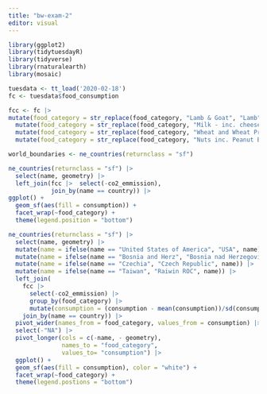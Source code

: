 ```yaml
---
title: "bw-exam-2"
editor: visual
---
```

```r
library(ggplot2)
library(tidytuesdayR)
library(tidyverse)
library(rnaturalearth)
library(mosaic)

tuesdata <- tt_load('2020-02-18')
fc <- tuesdata$food_consumption
```
```r
fcc <- fc |>
mutate(food_category = str_replace(food_category, "Lamb & Goat", "Lamb")) |>
  mutate(food_category = str_replace(food_category, "Milk - inc. cheese", "Diary")) |>
  mutate(food_category = str_replace(food_category, "Wheat and Wheat Products", "Wheat")) |>
  mutate(food_category = str_replace(food_category, "Nuts inc. Peanut Butter", "Nuts"))
```
```r
world_boundaries <- ne_countries(returnclass = "sf")

ne_countries(returnclass = "sf") |>
  select(name, geometry) |>
  left_join(fcc |>  select(-co2_emmission),
            join_by(name == country)) |>
ggplot() +
  geom_sf(aes(fill = consumption)) +
  facet_wrap(~food_category) +
  theme(legend.position = "bottom")
```
```r
ne_countries(returnclass = "sf") |>
  select(name, geometry) |>
  mutate(name = ifelse(name == "United States of America", "USA", name)) |>
  mutate(name = ifelse(name == "Bosnia and Herz", "Bosnia nad Herzegovina", name)) |>
  mutate(name = ifelse(name == "Czechia", "Czech Republic", name)) |>
  mutate(name = ifelse(name == "Taiwan", "Raiwin ROC", name)) |>
  left_join(
    fcc |>  
      select(-co2_emmission) |>
      group_by(food_category) |>
      mutate(consumption = (consumption - mean(consumption))/sd(consumption)),
    join_by(name == country)) |>
  pivot_wider(names_from = food_category, values_from = consumption) |>
  select(-"NA") |>
  pivot_longer(cols = c(-name, - geometry),
               names_to = "food_category", 
               values_to= "consumption") |>
  ggplot() +
  geom_sf(aes(fill = consumption), color = "white") +
  facet_wrap(~food_category) +
  theme(legend.postions = "bottom")
```

